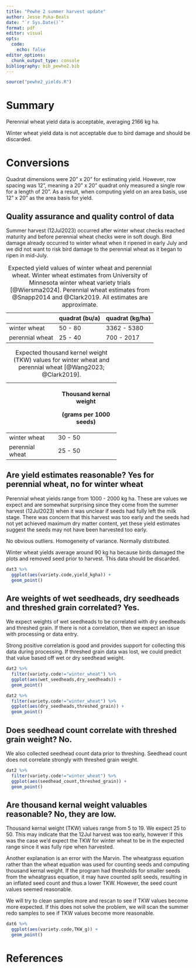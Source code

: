 ```yaml
---
title: "Pewhe 2 summer harvest update"
author: Jesse Puka-Beals
date: "`r Sys.Date()`"
format: pdf
editor: visual
opts:
  code:
    echo: false
editor_options: 
  chunk_output_type: console
bibliography: bib_pewhe2.bib
---
```


```r
source("pewhe2_yields.R")

```

# Summary

Perennial wheat yield data is acceptable, averaging 2166 kg ha.

Winter wheat yield data is not acceptable due to bird damage and should be discarded.

# Conversions

Quadrat dimensions were 20" x 20" for estimating yield. However, row spacing was 12", meaning a 20" x 20" quadrat only measured a single row for a length of 20". As a result, when computing yield on an area basis, use 12" x 20" as the area basis for yield.

## Quality assurance and quality control of data

Summer harvest (12Jul2023) occurred after winter wheat checks reached maturity and before perennial wheat checks were in soft dough. Bird damage already occurred to winter wheat when it ripened in early July and we did not want to risk bird damage to the perennial wheat as it began to ripen in mid-July.

|                 | quadrat (bu/a) | quadrat (kg/ha) |
|-----------------|----------------|-----------------|
| winter wheat    | 50 - 80        | 3362 - 5380     |
| perennial wheat | 25 - 40        | 700 - 2017      |

: Expected yield values of winter wheat and perennial wheat. Winter wheat estimates from University of Minnesota winter wheat variety trials [@Wiersma2024]. Perennial wheat estimates from @Snapp2014 and @Clark2019. All estimates are approximate.

+-----------------+------------------------+
|                 | Thousand kernal weight |
|                 |                        |
|                 | (grams per 1000 seeds) |
+=================+========================+
| winter wheat    | 30 - 50                |
+-----------------+------------------------+
| perennial wheat | 25 - 50                |
+-----------------+------------------------+

: Expected thousand kernel weight (TKW) values for winter wheat and perennial wheat [@Wang2023; @Clark2019].

## Are yield estimates reasonable? Yes for perennial wheat, no for winter wheat

Perennial wheat yields range from 1000 - 2000 kg ha. These are values we expect and are somewhat surprising since they come from the summer harvest (12Jul2023) when it was unclear if seeds had fully left the milk stage. There was concern that this harvest was too early and the seeds had not yet achieved maximum dry matter content, yet these yield estimates suggest the seeds may not have been harvested too early.

No obvious outliers. Homogeneity of variance. Normally distributed.

Winter wheat yields average around 90 kg ha because birds damaged the plots and removed seed prior to harvest. This data should be discarded.

```r
dat3 %>% 
  ggplot(aes(variety.code,yield_kgha)) +
  geom_point()
```

## Are weights of wet seedheads, dry seedheads and threshed grain correlated? Yes.

We expect weights of wet seedheads to be correlated with dry seedheads and threshed grain. If there is not a correlation, then we expect an issue with processing or data entry.

Strong positive correlation is good and provides support for collecting this data during processing. If threshed grain data was lost, we could predict that value based off wet or dry seedhead weight.

```r
dat2 %>% 
  filter(variety.code!="winter_wheat") %>% 
  ggplot(aes(wet_seedheads,dry_seedheads)) +
  geom_point()

dat2 %>% 
  filter(variety.code!="winter_wheat") %>% 
  ggplot(aes(dry_seedheads,threshed_grain)) +
  geom_point()

```

## Does seedhead count correlate with threshed grain weight? No.

We also collected seedhead count data prior to threshing. Seedhead count does not correlate strongly with threshed grain weight.

```r
dat2 %>% 
  filter(variety.code!="winter_wheat") %>% 
  ggplot(aes(seedhead_count,threshed_grain)) +
  geom_point()
```

## Are thousand kernal weight valuables reasonable? No, they are low. 

Thousand kernal weight (TKW) values range from 5 to 19. We expect 25 to 50. This may indicate that the 12Jul harvest was too early, however if this was the case we'd expect the TKW for winter wheat to be in the expected range since it was fully ripe when harvested.

Another explanation is an error with the Marvin. The wheatgrass equation rather than the wheat equation was used for counting seeds and computing thousand kernal weight. If the program had thresholds for smaller seeds from the wheatgrass equation, it may have counted split seeds, resulting in an inflated seed count and thus a lower TKW. However, the seed count values seemed reasonable.

We will try to clean samples more and rescan to see if TKW values become more expected. If this does not solve the problem, we will scan the summer redo samples to see if TKW values become more reasonable.

```r
dat6 %>% 
  ggplot(aes(variety.code,TKW_g)) +
  geom_point()

```

# References
